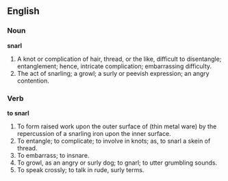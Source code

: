==English==

===Noun===

'''snarl'''

#A knot or complication of hair, thread, or the like, difficult to disentangle; entanglement; hence, intricate complication; embarrassing difficulty.
#The act of snarling; a growl; a surly or peevish expression; an angry contention.

===Verb===

'''to snarl'''

#To form raised work upon the outer surface of (thin metal ware) by the repercussion of a snarling iron upon the inner surface.
#To entangle; to complicate; to involve in knots; as, to snarl a skein of thread.
#To embarrass; to insnare.
#To growl, as an angry or surly dog; to gnarl; to utter grumbling sounds.
#To speak crossly; to talk in rude, surly terms.